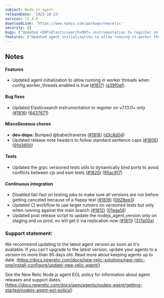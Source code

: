 ---
subject: Node.js agent
releaseDate: '2023-10-23'
version: 11.3.0
downloadLink: 'https://www.npmjs.com/package/newrelic'
security: []
bugs: ["Updated <DNT>Elasticsearch<DNT> instrumentation to register only on v7.13.0+"]
features: ["Updated agent initialization to allow running in worker threads when config.worker_threads.enabled is true"]
---

## Notes

#### Features

* Updated agent initialization to allow running in worker threads when config.worker_threads.enabled is true ([#1817](https://github.com/newrelic/node-newrelic/pull/1817)) ([a39f0ef](https://github.com/newrelic/node-newrelic/commit/a39f0ef5ac670d03ab407b24e5aeccd8d5e8c680))

#### Bug fixes

* Updated <DNT>Elasticsearch<DNT> instrumentation to register on v7.13.0+ only ([#1816](https://github.com/newrelic/node-newrelic/pull/1816)) ([6437671](https://github.com/newrelic/node-newrelic/commit/6437671b921cd6bd73ed31180b0d62f62cc229a2))

#### Miscellaneous chores

* **dev-deps:** Bumped @babel/traverse ([#1818](https://github.com/newrelic/node-newrelic/pull/1818)) ([d3c8d04](https://github.com/newrelic/node-newrelic/commit/d3c8d04b74b7a84846609b744e3b4922136dbdd6))
* Updated release note headers to follow standard sentence caps ([#1806](https://github.com/newrelic/node-newrelic/pull/1806)) ([91d3600](https://github.com/newrelic/node-newrelic/commit/91d36009e0496af823cfbc3a4bdb2b32a97ba8c5))

#### Tests

* Updated the grpc versioned tests utils to dynamically bind ports to avoid conflicts between cjs and esm tests ([#1820](https://github.com/newrelic/node-newrelic/pull/1820)) ([95ac917](https://github.com/newrelic/node-newrelic/commit/95ac917da92575e178d8026bdc0badb08ba6fb83))

#### Continuous integration

* Disabled fail-fast on testing jobs to make sure all versions are run before getting canceled because of a flappy test ([#1819](https://github.com/newrelic/node-newrelic/pull/1819)) ([0928ee3](https://github.com/newrelic/node-newrelic/commit/0928ee3db82533e2386ad2bf4b87074b4f15f33b))
* Updated CI workflow to use larger runners on versioned tests but only when running against the main branch ([#1812](https://github.com/newrelic/node-newrelic/pull/1812)) ([01eaa14](https://github.com/newrelic/node-newrelic/commit/01eaa14c76a32966f6af8475e6ba6d4e00b03513))
* Updated post release script to update the nodejs_agent_version only on staging and us prod, eu will get it via replication now ([#1811](https://github.com/newrelic/node-newrelic/pull/1811)) ([317a00a](https://github.com/newrelic/node-newrelic/commit/317a00a9c160b52b053cb1f9f55292551c4c3428))


### Support statement:

We recommend updating to the latest agent version as soon as it's available. If you can't upgrade to the latest version, update your agents to a version no more than 90 days old. Read more about keeping agents up to date. (https://docs.newrelic.com/docs/new-relic-solutions/new-relic-one/install-configure/update-new-relic-agent/)

See the New Relic Node.js agent EOL policy for information about agent releases and support dates. (https://docs.newrelic.com/docs/apm/agents/nodejs-agent/getting-started/nodejs-agent-eol-policy/)